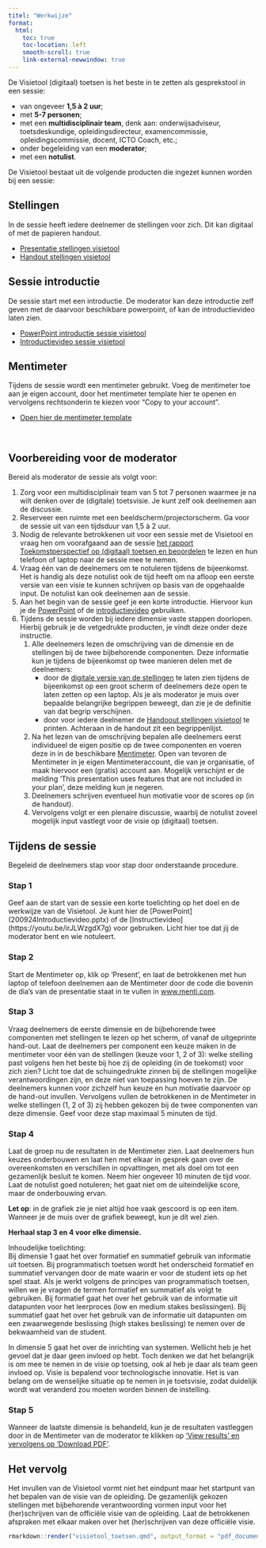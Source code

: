 ```yaml
---
titel: "Werkwijze"
format:
  html:
    toc: true
    toc-location: left
    smooth-scroll: true
    link-external-newwindow: true
---
```


::: {.lead}

De Visietool (digitaal) toetsen is het beste in te zetten als gesprekstool in een sessie: 

* van ongeveer **1,5 à 2 uur**;  
* met **5-7 personen**; 
* met een **multidisciplinair team**, denk aan: onderwijsadviseur, toetsdeskundige, opleidingsdirecteur, examencommissie, opleidingscommissie, docent, ICTO Coach, etc.;  
* onder begeleiding van een **moderator**; 
* met een **notulist**. 

De Visietool bestaat uit de volgende producten die ingezet kunnen worden bij een sessie:

:::

::: {.grid .column-page-right}

::: {.g-col-12 .g-col-md-4}

::: {.card .text-white .bg-primary .rounded-3 .mx-auto .h-100}

::: {.card-body}

## Stellingen {.card-title}

::: {.card-text}

In de sessie heeft iedere deelnemer de stellingen voor zich. Dit kan digitaal of met de papieren handout.

* [Presentatie stellingen visietool](visietool_toetsen.qmd){.link-light}
* [Handout stellingen visietool](Definitief_Handout_Vijf_dimensie_visietool_incl_begrippenlijst.pdf){.link-light}

:::

:::

:::

:::

::: {.g-col-12 .g-col-md-4}

::: {.card .text-white .bg-primary .rounded-3 .mx-auto .h-100}

::: {.card-body}

## Sessie introductie {.card-title}

::: {.card-text}

De sessie start met een introductie. De moderator kan deze introductie zelf geven met de daarvoor beschikbare powerpoint, of kan de introductievideo laten zien.

* [PowerPoint introductie sessie visietool](200924Introductievideo.pptx){.link-light}
* [Introductievideo sessie visietool](https://youtu.be/irJLWzgdX7g){.link-light}

:::

:::

:::

:::

::: {.g-col-12 .g-col-md-4}

::: {.card .text-white .bg-primary .rounded-3 .mx-auto .h-100}

::: {.card-body}

## Mentimeter {.card-title}

::: {.card-text}

Tijdens de sessie wordt een mentimeter gebruikt. Voeg de mentimeter toe aan je eigen account, door het mentimeter template hier te openen en vervolgens rechtsonderin te kiezen voor "Copy to your account". 

* [Open hier de mentimeter template](https://www.mentimeter.com/app/presentation/n/albx6yapo5dwg64cjiwedcrpbcynvcc2/invite?utm_campaign=Invited%20to%20collaborate%20on%20presentation&utm_content=Email%231%3A%20Invite%20to%20collaborate%20-%20name%20%2B%20last%20name%20exists&utm_medium=email&utm_source=transactional){.link-light}

:::

:::

:::

:::

:::


<br>

## Voorbereiding voor de moderator

Bereid als moderator de sessie als volgt voor:

1. Zorg voor een multidisciplinair team van 5 tot 7 personen waarmee je na wilt denken over de (digitale) toetsvisie. Je kunt zelf ook deelnemen aan de discussie.  
2. Reserveer een ruimte met een beeldscherm/projectorscherm. Ga voor de sessie uit van een tijdsduur van 1,5 à 2 uur. 
3. Nodig de relevante betrokkenen uit voor een sessie met de Visietool en vraag hen om voorafgaand aan de sessie [het rapport Toekomstperspectief op (digitaal) toetsen en beoordelen](https://www.versnellingsplan.nl/Kennisbank/toekomstperspectief-op-digitaal-toetsen-en-beoordelen/) te lezen en hun telefoon of laptop naar de sessie mee te nemen.   
4. Vraag één van de deelnemers om te notuleren tijdens de bijeenkomst. Het is handig als deze notulist ook de tijd heeft om na afloop een eerste versie van een visie te kunnen schrijven op basis van de opgehaalde input. De notulist kan ook deelnemen aan de sessie. 
5. Aan het begin van de sessie geef je een korte introductie. Hiervoor kun je de [PowerPoint](200924Introductievideo.pptx) of de [introductievideo](https://youtu.be/irJLWzgdX7g) gebruiken. 
6. Tijdens de sessie worden bij iedere dimensie vaste stappen doorlopen. Hierbij gebruik je de vetgedrukte producten, je vindt deze onder deze instructie.  
    1. Alle deelnemers lezen de omschrijving van de dimensie en de stellingen bij de twee bijbehorende componenten. Deze informatie kun je tijdens de bijeenkomst op twee manieren delen met de deelnemers: 
        * door de [digitale versie van de stellingen](visietool_toetsen.qmd) te laten zien tijdens de bijeenkomst op een groot scherm of deelnemers deze open te laten zetten op een laptop. Als je als moderator je muis over bepaalde belangrijke begrippen beweegt, dan zie je de definitie van dat begrip verschijnen.  
        * door voor iedere deelnemer de [Handoout stellingen visietool](Definitief_Handout_Vijf_dimensie_visietool_incl_begrippenlijst.pdf) te printen. Achteraan in de handout zit een begrippenlijst.  
    2. Na het lezen van de omschrijving bepalen alle deelnemers eerst individueel de eigen positie op de twee componenten en voeren deze in in de beschikbare [Mentimeter](https://www.mentimeter.com/app/presentation/n/albx6yapo5dwg64cjiwedcrpbcynvcc2/invite?utm_campaign=Invited%20to%20collaborate%20on%20presentation&utm_content=Email%231%3A%20Invite%20to%20collaborate%20-%20name%20%2B%20last%20name%20exists&utm_medium=email&utm_source=transactional). Open van tevoren de Mentimeter in je eigen Mentimeteraccount, die van je organisatie, of maak hiervoor een (gratis) account aan. Mogelijk verschijnt er de melding ‘This presentation uses features that are not included in your plan’, deze melding kun je negeren. 
    3. Deelnemers schrijven eventueel hun motivatie voor de scores op (in de handout). 
    4. Vervolgens volgt er een plenaire discussie, waarbij de notulist zoveel mogelijk input vastlegt voor de visie op (digitaal) toetsen.  

## Tijdens de sessie 

Begeleid de deelnemers stap voor stap door onderstaande procedure.  

### Stap 1

Geef aan de start van de sessie een korte toelichting op het doel en de werkwijze van de Visietool. Je kunt hier de [PowerPoint] (200924Introductievideo.pptx) of de [Instructievideo] (https://youtu.be/irJLWzgdX7g) voor gebruiken. Licht hier toe dat jij de moderator bent en wie notuleert. 

### Stap 2

Start de Mentimeter op, klik op ‘Present’, en laat de betrokkenen met hun laptop of telefoon deelnemen aan de Mentimeter door de code die bovenin de dia’s van de presentatie staat in te vullen in [www.menti.com](www.menti.com).  

:::{.repeat}

### Stap 3

Vraag deelnemers de eerste dimensie en de bijbehorende twee componenten met stellingen te lezen op het scherm, of vanaf de uitgeprinte hand-out. Laat de deelnemers per component een keuze maken in de mentimeter voor één van de stellingen (keuze voor 1, 2 of 3): welke stelling past volgens hen het beste bij hoe zij de opleiding (in de toekomst) voor zich zien? Licht toe dat de schuingedrukte zinnen bij de stellingen mogelijke verantwoordingen zijn, en deze niet van toepassing hoeven te zijn. De deelnemers kunnen voor zichzelf hun keuze en hun motivatie daarvoor op de hand-out invullen. Vervolgens vullen de betrokkenen in de Mentimeter in welke stellingen (1, 2 of 3) zij hebben gekozen bij de twee componenten van deze dimensie. Geef voor deze stap maximaal 5 minuten de tijd. 

### Stap 4

Laat de groep nu de resultaten in de Mentimeter zien. Laat deelnemers hun keuzes onderbouwen en laat hen met elkaar in gesprek gaan over de overeenkomsten en verschillen in opvattingen, met als doel om tot een gezamenlijk besluit te komen. Neem hier ongeveer 10 minuten de tijd voor. Laat de notulist goed notuleren; het gaat niet om de uiteindelijke score, maar de onderbouwing ervan.  

**Let op**: in de grafiek zie je niet altijd hoe vaak gescoord is op een item. Wanneer je de muis over de grafiek beweegt, kun je dit wel zien. 

**Herhaal stap 3 en 4 voor elke dimensie.**

Inhoudelijke toelichting:  
Bij dimensie 1 gaat het over formatief en summatief gebruik van informatie uit toetsen. Bij programmatisch toetsen wordt het onderscheid formatief en summatief vervangen door de mate waarin er voor de student iets op het spel staat. Als je werkt volgens de principes van programmatisch toetsen, willen we je vragen de termen formatief en summatief als volgt te gebruiken. Bij formatief gaat het over het gebruik van de informatie uit datapunten voor het leerproces (low en medium stakes beslissingen). Bij summatief gaat het over het gebruik van de informatie uit datapunten om een zwaarwegende beslissing (high stakes beslissing) te nemen over de bekwaamheid van de student.    

In dimensie 5 gaat het over de inrichting van systemen. Wellicht heb je het gevoel dat je daar geen invloed op hebt. Toch denken we dat het belangrijk is om mee te nemen in de visie op toetsing, ook al heb je daar als team geen invloed op. Visie is bepalend voor technologische innovatie. Het is van belang om de wenselijke situatie op te nemen in je toetsvisie, zodat duidelijk wordt wat veranderd zou moeten worden binnen de instelling.  

:::

### Stap 5

Wanneer de laatste dimensie is behandeld, kun je de resultaten vastleggen door in de Mentimeter van de moderator te klikken op [‘View results’ en vervolgens op ‘Download PDF’](https://werkgroep-toetsen-op-afstand.github.io/visietool-toetsen/View_results.png). 

## Het vervolg

Het invullen van de Visietool vormt niet het eindpunt maar het startpunt van het bepalen van de visie van de opleiding. De gezamenlijk gekozen stellingen met bijbehorende verantwoording vormen input voor het (her)schrijven van de officiële visie van de opleiding. Laat de betrokkenen afspraken met elkaar maken over het (her)schrijven van deze officiële visie. 
 


<!-- [Start](visietool_toetsen.qmd){.btn .btn-primary target="_blank"} -->

```r
rmarkdown::render("visietool_toetsen.qmd", output_format = "pdf_document")
```

